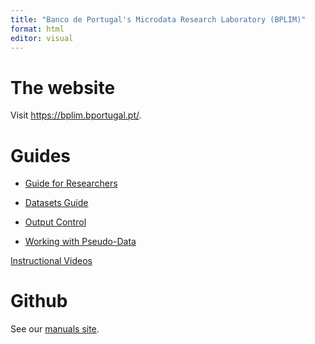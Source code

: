 ```yaml
---
title: "Banco de Portugal's Microdata Research Laboratory (BPLIM)"
format: html
editor: visual
---
```


# The website

Visit [https://bplim.bportugal.pt/](https://bplim.bportugal.pt/).

# Guides

- [Guide for Researchers](https://bplim.github.io/Manuals/Guides/01_Guide_for_Researchers)

- [Datasets Guide](https://bplim.github.io/Manuals/Guides/02_BPLIM_Datasets_Guide)

- [Output Control](https://bplim.github.io/Manuals/Guides/06_Output_Control)

- [Working with Pseudo-Data](https://bplim.github.io/Manuals/Guides/07_Working_with_Pseudo-Data)


[Instructional Videos](https://bplim.github.io/Manuals/)


# Github

See our [manuals site](https://github.com/BPLIM/Manuals).

